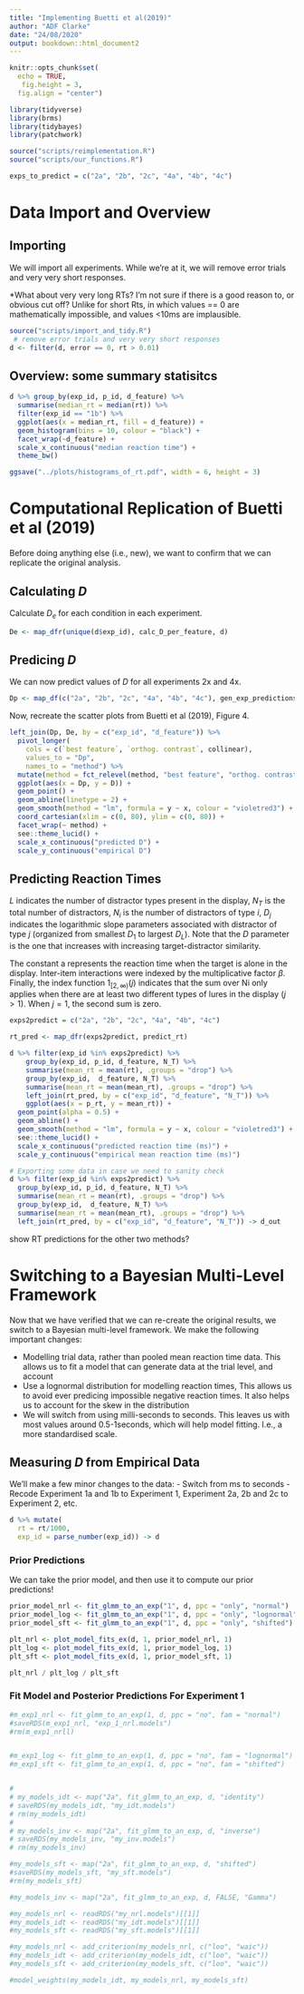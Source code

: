 ```yaml
---
title: "Implementing Buetti et al(2019)"
author: "ADF Clarke"
date: "24/08/2020"
output: bookdown::html_document2
---
```


```r
knitr::opts_chunk$set(
  echo = TRUE,
   fig.height = 3,
  fig.align = "center")

library(tidyverse)
library(brms)
library(tidybayes)
library(patchwork)

source("scripts/reimplementation.R")
source("scripts/our_functions.R")

exps_to_predict = c("2a", "2b", "2c", "4a", "4b", "4c")
```
# Data Import and Overview

## Importing

We will import all experiments. While we're at it, we will remove error trials and very very short responses.

*What about very very long RTs? I'm not sure if there is a good reason to, or obvious cut off? Unlike for short Rts, in which values == 0 are mathematically impossible, and values <10ms are implausible. 
  
```r
source("scripts/import_and_tidy.R")
 # remove error trials and very very short responses
d <- filter(d, error == 0, rt > 0.01)
```

## Overview: some summary statisitcs

```r
d %>% group_by(exp_id, p_id, d_feature) %>%
  summarise(median_rt = median(rt)) %>%
  filter(exp_id == "1b") %>%
  ggplot(aes(x = median_rt, fill = d_feature)) + 
  geom_histogram(bins = 10, colour = "black") + 
  facet_wrap(~d_feature) + 
  scale_x_continuous("median reaction time") +
  theme_bw()

ggsave("../plots/histograms_of_rt.pdf", width = 6, height = 3)
```

# Computational Replication of Buetti et al (2019)

Before doing anything else (i.e., new), we want to confirm that we can replicate the original analysis.

## Calculating $D$

Calculate $D_e$ for each condition in each experiment. 

```r
De <- map_dfr(unique(d$exp_id), calc_D_per_feature, d)
```

## Predicing $D$

We can now predict values of $D$ for all experiments 2x and 4x. 

```r
Dp <- map_df(c("2a", "2b", "2c", "4a", "4b", "4c"), gen_exp_predictions, De)
```
 
Now, recreate the scatter plots from Buetti et al (2019), Figure 4.

```r
left_join(Dp, De, by = c("exp_id", "d_feature")) %>%
  pivot_longer(
    cols = c(`best feature`, `orthog. contrast`, collinear),
    values_to = "Dp",
    names_to = "method") %>%
  mutate(method = fct_relevel(method, "best feature", "orthog. contrast")) %>%
  ggplot(aes(x = Dp, y = D)) +
  geom_point() + 
  geom_abline(linetype = 2) +
  geom_smooth(method = "lm", formula = y ~ x, colour = "violetred3") + 
  coord_cartesian(xlim = c(0, 80), ylim = c(0, 80)) + 
  facet_wrap(~ method) + 
  see::theme_lucid() + 
  scale_x_continuous("predicted D") + 
  scale_y_continuous("empirical D")
```

## Predicting Reaction Times

$L$ indicates the number of distractor types present in the display, $N_T$ is the total number of distractors, $N_i$ is the number of distractors of type $i$, $D_j$ indicates the logarithmic slope parameters associated with distractor of type $j$ (organized from smallest $D_1$ to largest $D_L$). Note that the $D$ parameter is the one that increases with increasing target-distractor similarity.

The constant a represents the reaction time when the target is alone in the display. Inter-item interactions were indexed by the multiplicative factor $\beta$. Finally, the index function $1_{[2, \infty)} (j)$ indicates that the sum over Ni only applies when there are at least two different types of lures in the display $(j > 1)$. When $j = 1$, the second sum is zero.

```r
exps2predict = c("2a", "2b", "2c", "4a", "4b", "4c")

rt_pred <- map_dfr(exps2predict, predict_rt)

d %>% filter(exp_id %in% exps2predict) %>%
	group_by(exp_id, p_id, d_feature, N_T) %>%
	summarise(mean_rt = mean(rt), .groups = "drop") %>%
	group_by(exp_id,  d_feature, N_T) %>%
	summarise(mean_rt = mean(mean_rt), .groups = "drop") %>%
	left_join(rt_pred, by = c("exp_id", "d_feature", "N_T")) %>% 
	ggplot(aes(x = p_rt, y = mean_rt)) + 
  geom_point(alpha = 0.5) + 
  geom_abline() + 
  geom_smooth(method = "lm", formula = y ~ x, colour = "violetred3") + 
  see::theme_lucid() +
  scale_x_continuous("predicted reaction time (ms)") +
  scale_y_continuous("empirical mean reaction time (ms)")

# Exporting some data in case we need to sanity check
d %>% filter(exp_id %in% exps2predict) %>%
  group_by(exp_id, p_id, d_feature, N_T) %>%
  summarise(mean_rt = mean(rt), .groups = "drop") %>%
  group_by(exp_id,  d_feature, N_T) %>%
  summarise(mean_rt = mean(mean_rt), .groups = "drop") %>%
  left_join(rt_pred, by = c("exp_id", "d_feature", "N_T")) -> d_out
```

<TODO> show RT predictions for the other two methods?

# Switching to a Bayesian Multi-Level Framework

Now that we have verified that we can re-create the original results, we switch to a Bayesian multi-level framework. We make the following important changes:

  - Modelling trial data, rather than pooled mean reaction time data. This allows us to fit a model that can generate data at the trial level, and account 
  - Use a lognormal distribution for modelling reaction times, This allows us to avoid ever predicing impossible negative reaction times. It also helps us to account for the skew in the distribution
  - We will switch from using milli-seconds to seconds. This leaves us with most values around 0.5-1seconds, which will help model fitting. I.e., a more standardised scale. 
  
## Measuring $D$ from Empirical Data

We'll make a few minor changes to the data:
  - Switch from ms to seconds
  - Recode Experiment 1a and 1b to Experiment 1, Experiment 2a, 2b and 2c to Experiment 2, etc.
```r
d %>% mutate(
  rt = rt/1000,
  exp_id = parse_number(exp_id)) -> d
```

### Prior Predictions

We can take the prior model, and then use it to compute our prior predictions!

```r
prior_model_nrl <- fit_glmm_to_an_exp("1", d, ppc = "only", "normal")
prior_model_log <- fit_glmm_to_an_exp("1", d, ppc = "only", "lognormal")
prior_model_sft <- fit_glmm_to_an_exp("1", d, ppc = "only", "shifted")

```

```r
plt_nrl <- plot_model_fits_ex(d, 1, prior_model_nrl, 1)
plt_log <- plot_model_fits_ex(d, 1, prior_model_log, 1)
plt_sft <- plot_model_fits_ex(d, 1, prior_model_sft, 1)

plt_nrl / plt_log / plt_sft

```

### Fit Model and Posterior Predictions For Experiment 1

```r
#m_exp1_nrl <- fit_glmm_to_an_exp(1, d, ppc = "no", fam = "normal")
#saveRDS(m_exp1_nrl, "exp_1_nrl.models")
#rm(m_exp1_nrll)


#m_exp1_log <- fit_glmm_to_an_exp(1, d, ppc = "no", fam = "lognormal")
#m_exp1_sft <- fit_glmm_to_an_exp(1, d, ppc = "no", fam = "shifted")


# 
# my_models_idt <- map("2a", fit_glmm_to_an_exp, d, "identity")
# saveRDS(my_models_idt, "my_idt.models")
# rm(my_models_idt)
# 
# my_models_inv <- map("2a", fit_glmm_to_an_exp, d, "inverse")
# saveRDS(my_models_inv, "my_inv.models")
# rm(my_models_inv)

#my_models_sft <- map("2a", fit_glmm_to_an_exp, d, "shifted")
#saveRDS(my_models_sft, "my_sft.models")
#rm(my_models_sft)

#my_models_inv <- map("2a", fit_glmm_to_an_exp, d, FALSE, "Gamma")

#my_models_nrl <- readRDS("my_nrl.models")[[1]]
#my_models_idt <- readRDS("my_idt.models")[[1]]
#my_models_sft <- readRDS("my_sft.models")[[1]]

#my_models_nrl <- add_criterion(my_models_nrl, c("loo", "waic"))
#my_models_idt <- add_criterion(my_models_idt, c("loo", "waic"))
#my_models_sft <- add_criterion(my_models_sft, c("loo", "waic"))

#model_weights(my_models_idt, my_models_nrl, my_models_sft)
```






<!-- ### Fit Model and Posterior Predictions -->

<!-- ```{r loo-fit-glm-to-buetti2019-data, cache=TRUE} -->
<!-- # my_models_nrl <- map("2a", fit_glmm_to_an_exp, d, "identity", "normal") -->
<!-- # saveRDS(my_models_nrl, "my_nrl.models") -->
<!-- # rm(my_models_nrl) -->
<!-- #  -->
<!-- # my_models_idt <- map("2a", fit_glmm_to_an_exp, d, "identity") -->
<!-- # saveRDS(my_models_idt, "my_idt.models") -->
<!-- # rm(my_models_idt) -->
<!-- #  -->
<!-- # my_models_inv <- map("2a", fit_glmm_to_an_exp, d, "inverse") -->
<!-- # saveRDS(my_models_inv, "my_inv.models") -->
<!-- # rm(my_models_inv) -->

<!-- my_models_sft <- map("2a", fit_glmm_to_an_exp, d, "shifted") -->
<!-- saveRDS(my_models_sft, "my_sft.models") -->
<!-- rm(my_models_sft) -->

<!-- #my_models_inv <- map("2a", fit_glmm_to_an_exp, d, FALSE, "Gamma") -->

<!-- my_models_nrl <- readRDS("my_nrl.models")[[1]] -->
<!-- my_models_idt <- readRDS("my_idt.models")[[1]] -->
<!-- my_models_sft <- readRDS("my_sft.models")[[1]] -->

<!-- my_models_nrl <- add_criterion(my_models_nrl, c("loo", "waic")) -->
<!-- my_models_idt <- add_criterion(my_models_idt, c("loo", "waic")) -->
<!-- my_models_sft <- add_criterion(my_models_sft, c("loo", "waic")) -->

<!-- model_weights(my_models_idt, my_models_nrl, my_models_sft) -->
<!-- ``` -->

<!-- ```{r} -->

<!-- d2 <- filter(d, exp_id == "2a", d_feature != "no distractors")  -->
<!-- d2 <- mutate(d2, d_feature = fct_drop(d_feature)) -->
<!-- d2 %>% mutate(d_feature = as_factor(str_replace_all(d_feature, " ", ""))) -> d2 -->


<!-- samples_nrl <- posterior_samples(my_models_nrl, c("^b","sigma"), subset = 1:10) -->
<!-- samples_idt <- posterior_samples(my_models_idt, c("^b","sigma"), subset = 1:10) -->

<!-- d_nrl <- tibble() -->
<!-- for (n in unique(d$N_T)) { -->

<!--   d_nrl <- bind_rows(d_nrl,  -->
<!--                   map(levels(d2$d_feature), compute_dist, "normal", N_T = n)) -->


<!-- } -->

<!-- d_nrl %>% mutate(d_feature = as_factor(d_feature)) %>% filter(N_T != 0) -> d_nrl -->

<!-- ggplot() +  -->
<!--   geom_density(data = d2, aes(rt, fill = d_feature), alpha = 0.4, position = "identity") +  -->
<!--   geom_path(data = d_nrl, aes(rt, p, group = iter), colour = "purple", alpha = 0.3) + -->
<!--   facet_grid(N_T~d_feature) + coord_cartesian(xlim = c(0, 2)) + ggtitle("normal") -> p1 -->

<!-- d_lnrl <- tibble() -->
<!-- for (n in unique(d$N_T)) { -->

<!--   d_lnrl <- bind_rows(d_lnrl,  -->
<!--                      map(levels(d2$d_feature), compute_dist, "log-normal", N_T = n)) -->


<!-- } -->

<!-- d_lnrl %>% mutate(d_feature = as_factor(d_feature)) %>% filter(N_T != 0) -> d_lnrl -->

<!-- ggplot() +  -->
<!--   geom_density(data = d2, aes(rt, fill = d_feature), alpha = 0.4, position = "identity") +  -->
<!--   geom_path(data = d_lnrl, aes(rt, p, group = iter), colour = "cyan", alpha = 0.3) + -->
<!--   facet_grid(N_T~d_feature) + coord_cartesian(xlim = c(0, 2)) + ggtitle("log normal") -> p2 -->

<!-- p1+p2 -->

<!-- ``` -->


<!-- ```{r fit-glm-to-buetti2019-data, cache=TRUE} -->

<!-- #my_models_idt <- map(unique(d$exp_id), fit_glmm_to_an_exp, d, "identity") -->
<!-- #my_models_inv <- map(unique(d$exp_id), fit_glmm_to_an_exp, d, "inverse") -->


<!-- #saveRDS(my_models_idt, "my.models_idt") -->
<!-- #saveRDS(my_models_inv, "my.models_inv") -->
<!-- ``` -->

<!-- ```{r} -->
<!-- #my_models <- readRDS("my.models") -->
<!-- ``` -->

<!-- ```{r plot-glm-to-buetti2019-data, fig.cap="The multi-level fits for Experiment 2a (Buetti, 2019)."} -->
<!-- #plot_model_fits_ex(d, "2a", my_models[[3]], 1:5) -->
<!-- ``` -->

<!-- ```{r} -->
<!-- #De <- map_df( -->
<!-- #  1:length(my_models_idt),  -->
<!-- #  extract_fixed_slopes_from_model,  -->
<!-- #  my_models_idt, df = d) -->

<!-- #ggplot(De, aes(x = D, fill = d_feature)) +  -->
<!-- #  geom_density(alpha = 0.333) + -->
<!-- #  facet_wrap(~ exp_id, ncol = 5) +  -->
<!-- #  theme_bw() -->

<!-- #ggsave("../plots/buetti2019_bayesian_fits.pdf", width = 8, height = 3) -->
<!-- ``` -->

<!-- ## Estimating $D$ for compound feature distractors -->

<!-- ```{r} -->

<!-- #Dp_samples <- map_df(exps_to_predict, get_Dp_samples, d) -->

<!-- # add in average D (of collinear and orthogonal) -->

<!-- #Dp_samples %>% pivot_wider(names_from = method, values_from = Dp) %>% -->
<!-- #  group_by(iter, exp_id, d_feature) %>% -->
<!-- #  mutate(mean_method = mean(c(orthog_contrast, collinear))) %>%  -->
<!-- #  pivot_longer(c(best_feature, orthog_contrast, collinear, mean_method), names_to = "method", values_to = "Dp") -> Dp_samples -->


<!-- # Dp_samples %>%  -->
<!-- #   group_by(exp_id, d_feature, method) %>% -->
<!-- #   mean_hdci(Dp, De) %>% -->
<!-- #  ggplot(aes(x = Dp, y = De)) +  -->
<!-- #  geom_abline(linetype = 2) +  -->
<!-- #  geom_point() + -->
<!-- #  facet_wrap(~method, nrow = 1) + theme_bw() + -->
<!-- #  geom_linerange(aes(ymin = De.lower, ymax = De.upper), alpha = 0.5) +  -->
<!-- #  geom_linerange(aes(xmin = Dp.lower, xmax = Dp.lower), alpha = 0.5) +  -->
<!-- #  geom_smooth(method = lm, colour = "pink") -->

<!-- #ggsave("recreate_log_normal_fig_4.pdf", width = 8, height = 2.5) -->

<!-- ``` -->

<!-- ## Which slope is closer to 1? -->

<!-- ```{r} -->
<!-- #slopes_err <- function(ii, df)  { -->

<!-- #  d_itr = filter(df, iter == ii) -->

<!-- #  beta = summary(lm(data = d_itr, De ~ (Dp):(0 + method)))$coefficients[, 1] -->
<!-- #  beta_err = abs(1 - beta) -->

<!-- #  return(beta_err) -->
<!-- #} -->


<!-- #beta_err <- map_df(unique(Dp_samples$iter), slopes_err, Dp_samples)  -->
<!-- #names(beta_err) <- str_remove(names(beta_err), 'Dp:method') -->

<!-- # beta_err %>% pivot_longer(1:4, names_to = "method", values_to = "abs_res") %>% -->
<!-- #   ggplot(aes(x = abs_res, fill = method)) + geom_density(alpha = 0.33) -->

<!-- # beta_err %>% select(-best_feature) %>% -->
<!-- #   mutate(difference = orthog_contrast - collinear) %>% -->
<!-- #   ggplot(aes(x = difference)) + geom_density() -->

<!-- #  beta_err %>% select(-best_feature) %>% -->
<!-- #   mutate(difference = mean_method - collinear) -> x -->

<!-- #  mean(x$difference > 0) -->

<!-- ``` -->

<!-- ## Predicting Reaction Times -->

<!-- ```{r, fig.width = 10, fig.height = 10, cache=TRUE} -->

<!-- # Dp_samples %>%  -->
<!-- #   group_by(exp_id, d_feature, method) %>% -->
<!-- #  summarise(mu = mean(Dp), sigma = sd(Dp), .groups = "drop")-> Dp_summary -->

<!-- #meth <- "mean_method" -->

<!-- #d_prt <- map_df(exps_to_predict, predict_rt_b, meth, Dp_summary, d) -->
<!-- ``` -->


<!-- ```{r} -->

<!-- #d_rt <- d %>% filter(N_T > 0) %>% -->
<!-- #  group_by(p_id, exp_id, d_feature, N_T) %>% summarise( -->
<!-- #    mean_log = MASS::fitdistr(rt, densfun = "log-normal")$estimate["meanlog"], -->
<!-- #    mean_rt = mean(rt)) %>% -->
<!-- #   group_by(exp_id, d_feature, N_T) %>% summarise(rt = exp(median(mean_log))) %>% -->
<!-- # right_join(d_prt, by = c("exp_id", "d_feature", "N_T")) -->

<!-- #ggplot(data = d_rt, aes(x = rt, y = .value)) +  -->
<!-- #  geom_abline(linetype = 2) + -->
<!-- #  geom_point() + geom_errorbar(aes(ymin = .lower, ymax = .upper))+  -->
<!-- #  theme_bw() -->



<!-- #print(mean(abs(d_rt$rt - d_rt$.value))) -->

<!-- ``` -->
<!-- # Power Analyis for Planned Studies -->
